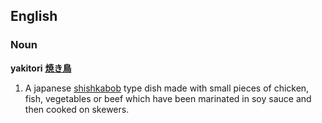 ==English==

===Noun===
'''yakitori'''
'''[[焼き鳥]]'''

# A japanese [[shishkabob]] type dish made with small pieces of chicken, fish, vegetables or beef which have been marinated in soy sauce and then cooked on skewers.